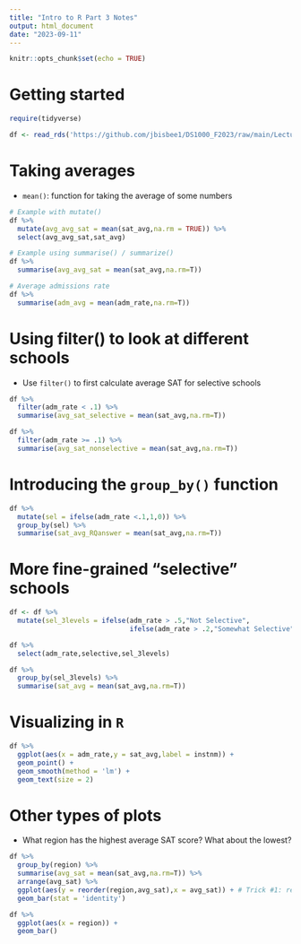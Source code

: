 ```yaml
---
title: "Intro to R Part 3 Notes"
output: html_document
date: "2023-09-11"
---
```


```r
knitr::opts_chunk$set(echo = TRUE)
```

# Getting started

```r
require(tidyverse)

df <- read_rds('https://github.com/jbisbee1/DS1000_F2023/raw/main/Lectures/2_Intro_to_R/data/sc_debt.Rds')
```

# Taking averages

- `mean()`: function for taking the average of some numbers

```r
# Example with mutate()
df %>%
  mutate(avg_avg_sat = mean(sat_avg,na.rm = TRUE)) %>%
  select(avg_avg_sat,sat_avg)

# Example using summarise() / summarize()
df %>%
  summarise(avg_avg_sat = mean(sat_avg,na.rm=T))

# Average admissions rate
df %>%
  summarise(adm_avg = mean(adm_rate,na.rm=T))
```

# Using filter() to look at different schools

- Use `filter()` to first calculate average SAT for selective schools

```r
df %>%
  filter(adm_rate < .1) %>%
  summarise(avg_sat_selective = mean(sat_avg,na.rm=T))

df %>%
  filter(adm_rate >= .1) %>%
  summarise(avg_sat_nonselective = mean(sat_avg,na.rm=T))
```

# Introducing the `group_by()` function

```r
df %>%
  mutate(sel = ifelse(adm_rate <.1,1,0)) %>%
  group_by(sel) %>%
  summarise(sat_avg_RQanswer = mean(sat_avg,na.rm=T))
```

# More fine-grained "selective" schools

```r
df <- df %>%
  mutate(sel_3levels = ifelse(adm_rate > .5,"Not Selective",
                              ifelse(adm_rate > .2,"Somewhat Selective","Very Selective")))

df %>%
  select(adm_rate,selective,sel_3levels)

df %>%
  group_by(sel_3levels) %>%
  summarise(sat_avg = mean(sat_avg,na.rm=T))


```

# Visualizing in `R`

```r
df %>%
  ggplot(aes(x = adm_rate,y = sat_avg,label = instnm)) +
  geom_point() +
  geom_smooth(method = 'lm') + 
  geom_text(size = 2)
```

# Other types of plots

- What region has the highest average SAT score? What about the lowest?

```r
df %>%
  group_by(region) %>%
  summarise(avg_sat = mean(sat_avg,na.rm=T)) %>%
  arrange(avg_sat) %>%
  ggplot(aes(y = reorder(region,avg_sat),x = avg_sat)) + # Trick #1: reorder the axes
  geom_bar(stat = 'identity')

df %>%
  ggplot(aes(x = region)) + 
  geom_bar()
```

